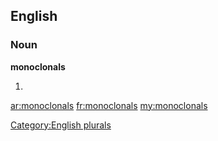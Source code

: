 ==English==

===Noun===
'''monoclonals'''

# {{plural of|[[monoclonal]]}}

[[Category:English plurals]]

[[ar:monoclonals]]
[[fr:monoclonals]]
[[my:monoclonals]]